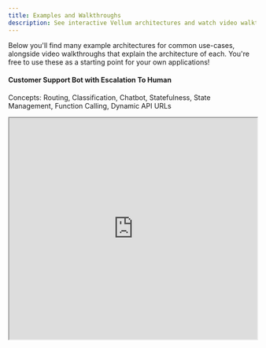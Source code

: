 ```yaml
---
title: Examples and Walkthroughs
description: See interactive Vellum architectures and watch video walkthroughs of them! Use these as a great starting point for your own applications.
---
```


Below you'll find many example architectures for common use-cases, alongside video walkthroughs that explain the architecture of each. You're free to use these as a starting point for your own applications!

#### Customer Support Bot with Escalation To Human

Concepts: Routing, Classification, Chatbot, Statefulness, State Management, Function Calling, Dynamic API URLs

<Accordion title="Example Workflow">
  <iframe
    src="https://app.vellum.ai/public/workflow-deployments/aeb28969-e4c0-45fe-88a9-bf3fb7e79b76"
    width="100%"
    height="450px"
    experimental_enableRequestFullscreen={true}
  />
</Accordion>

#### Slack Support Bot, Cites Sources using Multiple Indexes

Concepts: Document Indexes, Metadata, Zapier, Slack, Citing Sources, Combining Sources 

<AccordionGroup>
  <Accordion title="Example Workflow">
    <iframe
      src="https://app.vellum.ai/public/workflow-deployments/788489db-7020-4167-b010-96499f7dd102"
      width="100%"
      height="450px"
      experimental_enableRequestFullscreen={true}
    />
  </Accordion>
  <Accordion title="Tip: Zapier API Calls">
    Passing JSON Arrays in Zapier can be tricky. Instead, you can use Code Blocks to make it easier. 
    
    You can use the follow code snippet as inspiration for your own API calls with Zapier Code Blocks and Python.
    ```python
      import requests

      # Replace with your actual Vellum API key
      VELLUM_API_KEY = "..."

      url = "https://predict.vellum.ai/v1/execute-workflow"

      headers = {
          "Content-Type": "application/json",
          "X_API_KEY": VELLUM_API_KEY
      }

      data = {
          "workflow_deployment_name": "vellum-customer-support-q-a-demos",
          "release_tag": "LATEST",
          "inputs": [
              {
                  "type": "STRING",
                  "name": "question",
                  "value": input_data["user_question"] # whatever Zapier values you want to use here
              }
          ]
      }

      response = requests.post(url, headers=headers, json=data)

      # Print the response from the server
      print(response.status_code)
      print(response.json())

      return response.json()
    ```
  </Accordion>
</AccordionGroup>

#### Chatbots Debating Each Other

Concepts: Chatbots, Chat History Modification, Conditionals, Adversarial Debate, Academic Research

<Accordion title="Example Workflow">
  <iframe
    src="https://app.vellum.ai/public/workflow-deployments/bfb724c7-008c-4d9a-857b-5d50ee11ea89"
    width="100%"
    height="450px"
    experimental_enableRequestFullscreen={true}
  />
</Accordion>

#### Convert PDF to CSV

Concepts: PDF Parsing, CSV Generation, Data Extraction, Data Transformation, Document Indexes, Map Nodes

[Blog post](https://www.vellum.ai/blog/tutorial-how-to-convert-any-pdf-to-csv)

<Accordion title="Example Workflow">
  <iframe
    src="https://app.vellum.ai/public/workflow-deployments/371fce4c-46bb-4d3e-ba15-26b4a13455d1"
    width="100%"
    height="450px"
    experimental_enableRequestFullscreen={true}
  />
</Accordion>